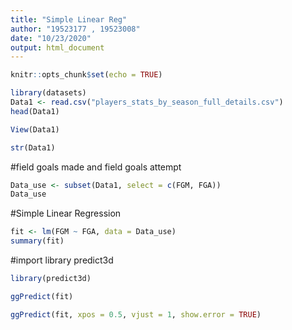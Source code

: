 ---
title: "Simple Linear Reg"
author: "19523177 , 19523008"
date: "10/23/2020"
output: html_document
---

```{r setup, include=FALSE}
knitr::opts_chunk$set(echo = TRUE)
```

```{r}
library(datasets)
Data1 <- read.csv("players_stats_by_season_full_details.csv")
head(Data1)
```

```{r}
View(Data1)
```


```{r}
str(Data1)
```

#field goals made and field goals attempt
```{r}
Data_use <- subset(Data1, select = c(FGM, FGA))
Data_use
```
#Simple Linear Regression
```{r}
fit <- lm(FGM ~ FGA, data = Data_use)
summary(fit)
```
#import library predict3d
```{r}
library(predict3d)
```

```{r}
ggPredict(fit)
```
```{r}
ggPredict(fit, xpos = 0.5, vjust = 1, show.error = TRUE)
```

